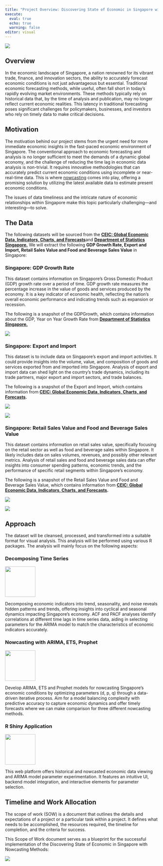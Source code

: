 ```yaml
---
title: "Project Overview: Discovering State of Economic in Singapore with Nowcasting Methods"
execute: 
  eval: true
  echo: true
  warning: false
editor: visual
---
```


![](images/Now%20Casting.png)

## Overview

In the economic landscape of Singapore, a nation renowned for its vibrant trade, finance, and innovation sectors, the ability to accurately forecast economic conditions is not just advantageous but essential. Traditional economic forecasting methods, while useful, often fall short in today's rapidly evolving market environments. These methods typically rely on historical data that, by the time of analysis and publication, may no longer reflect current economic realities. This latency in traditional forecasting poses significant challenges for policymakers, businesses, and investors who rely on timely data to make critical decisions.

## Motivation

The motivation behind our project stems from the urgent need for more immediate economic insights in the fast-paced economic environment of Singapore. The conventional approach to economic forecasting and analysis is no longer sufficient to meet the demands of a dynamic global economy, and the challenge of reducing the time lag in economic data analysis is non-trivial. It requires innovative methodologies that can accurately predict current economic conditions using incomplete or near-real-time data. This is where [nowcasting](https://en.wikipedia.org/wiki/Nowcasting_(economics)) comes into play, offering a promising solution by utilizing the latest available data to estimate present economic conditions. 

The issues of data timeliness and the intricate nature of economic relationships within Singapore make this topic particularly challenging—and interesting—to solve.

## The Data 

The following datasets will be sourced from the [**CEIC: Global Economic Data, Indicators, Charts, and Forecasts**](https://insights-ceicdata-com.libproxy.smu.edu.sg/Name-your-insight/myseries)and [**Department of Statistics Singapore.**](https://tablebuilder.singstat.gov.sg/table/TS/M015631) We will extract the following **GDP Growth Rate, Export and Import, Retail Sales Value and Food and Beverage Sales Value** in Singapore: 

### Singapore: GDP Growth Rate

This dataset contains information on Singapore's Gross Domestic Product (GDP) growth rate over a period of time. GDP growth rate measures the percentage increase in the value of goods and services produced by the economy. It is a key indicator of economic health, reflecting the nation's overall economic performance and indicating trends such as expansion or recession.

The following is a snapshot of the GDPGrowth, which contains information about the GDP, Year on Year Growth Rate from [**Department of Statistics Singapore.**](https://tablebuilder.singstat.gov.sg/table/TS/M015631)

![](images/Screenshot%202024-03-31%20154525.png)

### Singapore: Export and Import 

This dataset is to include data on Singapore's export and import activities. It could provide insights into the volume, value, and composition of goods and services exported from and imported into Singapore. Analysis of export and import data can shed light on the country's trade dynamics, including its trade partners, major export and import sectors, and trade balances.

The following is a snapshot of the Export and Import, which contains information from [**CEIC: Global Economic Data, Indicators, Charts, and Forecasts**](https://insights-ceicdata-com.libproxy.smu.edu.sg/Name-your-insight/myseries)**.**

![](images/Screenshot%202024-03-31%20154454.png)

![](images/Screenshot%202024-03-31%20154507.png)

### Singapore: Retail Sales Value and Food and Beverage Sales Value

This dataset contains information on retail sales value, specifically focusing on the retail sector as well as food and beverage sales within Singapore. It likely includes data on sales volumes, revenues, and possibly other relevant metrics. Analysis of retail sales and food and beverage sales data can offer insights into consumer spending patterns, economic trends, and the performance of specific retail segments within Singapore's economy.

The following is a snapshot of the Retail Sales Value and Food and Beverage Sales Value, which contains information from [**CEIC: Global Economic Data, Indicators, Charts, and Forecasts**](https://insights-ceicdata-com.libproxy.smu.edu.sg/Name-your-insight/myseries)**.**

![](images/Screenshot%202024-03-31%20154431.png)

![](images/Screenshot%202024-03-31%20154411-01.png)

## Approach

The dataset will be cleansed, processed, and transformed into a suitable format for visual analysis. This analysis will be performed using various R packages. The analysis will mainly focus on the following aspects:

### Decomposing Time Series

![](images/timetk.png){width="100"}

Decomposing economic indicators into trend, seasonality, and noise reveals hidden patterns and trends, offering insights into cyclical and seasonal dynamics impacting Singapore's economy. ACF and PACF analyses identify correlations at different time lags in time series data, aiding in selecting parameters for the ARIMA model to match the characteristics of economic indicators accurately.

### Nowcasting with ARIMA, ETS, Prophet

![](images/modeltime.png){width="100"}

Develop ARIMA, ETS and Prophet models for nowcasting Singapore's economic conditions by optimizing parameters (d, p, q) through a data-driven iterative process. Aim for a model balancing complexity with predictive accuracy to capture economic dynamics and offer timely forecasts where we can make comparison for three different nowcasting methods.

### R Shiny Application

![](images/rshiny.png){width="100"}

This web platform offers historical and nowcasted economic data viewing and ARIMA model parameter experimentation. It features an intuitive UI, backend model integration, and interactive elements for parameter selection.

## Timeline and Work Allocation

The scope of work (SOW) is a document that outlines the details and expectations of a project or a particular task within a project. It defines what needs to be accomplished, the resources required, the timeline for completion, and the criteria for success.

This Scope of Work document serves as a blueprint for the successful implementation of the Discovering State of Economic in Singapore with Nowcasting Methods:

![](images/Screenshot%202024-02-11%20211611.png)
